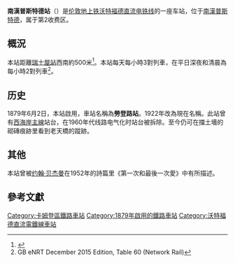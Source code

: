 {{Infobox London station
| name = 南漢普斯特德<br />{{lang|en|South Hampstead}}
| image_name = 508302 at South Hampstead.jpg
| gridref = TQ263840
| manager = [[倫敦地上鐵|倫敦地上鐵]]
| owner = [[英国国营铁路公司|英国国营铁路公司]]
| fare_zone = 2
| locale = [[南漢普斯特德|南漢普斯特德]]
| borough = [[卡姆登區|卡姆登區]]
| platforms = 2個
| symbol = overground
<!-- | raillowexits0405 = 38,387
| raillowexits0506 = {{increase}} 46,146
| raillowexits0607 = {{increase}} 160,873
| railexits0708 = {{increase}} 0.239
| railexits0809 = {{increase}} 0.278 -->
| railexits0910 = {{increase}} 0.300
| railexits1011 = {{increase}} 0.496
| railexits1112 = {{increase}} 0.582
| railexits1213 = {{decrease}} 0.573
| railexits1314 = {{increase}} 0.675
| railcode = SOH
| years1 = 1879年6月2日
| events1 = 啟用
| years2 = 1917年1月1日
| events2 = 關閉
| years3 = 1922年7月10日
| events3 = 重啟
| years4 = 1960年代
| events4 = 拆除主線月台
| latitude = 51.5408
| longitude = -0.1802
| dft_category = E
}}

'''南漢普斯特德站'''（{{lang-en|South Hampstead railway station}}）是[[伦敦地上铁|伦敦地上铁]][[沃特福德直流电铁线|沃特福德直流电铁线]]的一座车站，位于[[南漢普斯特德|南漢普斯特德]]，属于第2收费区。

==概況==
本站距離[[瑞士屋站|瑞士屋站]]西南約500米<ref>{{Google maps | url=http://maps.google.co.uk/maps?saddr=south+hampstead+station&daddr=Finchley+Rd%2FB511&hl=en&sll=51.543026,-0.175062&sspn=0.002869,0.005922&geocode=Ff11EgMdkET9_ymRvu2GmRp2SDG062A9znCixQ%3BFap8EgMdQFT9_w&vpsrc=0&dirflg=w&doflg=ptk&mra=dme&mrsp=1&sz=17&t=m&z=17 | accessdate=2012-07-17 | title=Walking directions to '''Swiss Cottage''' tube station from '''South Hampstead''' railway station}}</ref>。本站每天每小時3對列車，在平日深夜和清晨為每小時2對列車<ref>GB eNRT December 2015 Edition, Table 60 (Network Rail)</ref>。

==历史==
1879年6月2日，本站啟用，車站名稱為'''勞登路站'''。1922年改為現在名稱。此站曾有[[西海岸主線|西海岸主線]]站台，在1960年代线路电气化时站台被拆除。至今仍可在擋土墻的砌磚痕跡里看到老天橋的蹤跡。

==其他==
本站曾被[[约翰·贝杰曼|约翰·贝杰曼]]在1952年的詩篇里《第一次和最後一次愛》中有所描述。

==參考文獻==
{{reflist}}

{{沃特福德直流電鐵線}}

{{DEFAULTSORT:South Hampstead}}
[[Category:卡姆登區鐵路車站|Category:卡姆登區鐵路車站]]
[[Category:1879年啟用的鐵路車站|Category:1879年啟用的鐵路車站]]
[[Category:沃特福德直流電鐵線車站|Category:沃特福德直流電鐵線車站]]